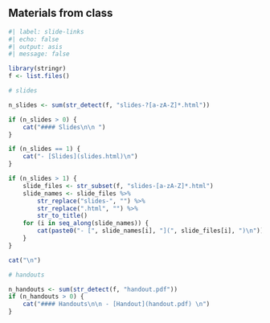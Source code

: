 
## Materials from class

```r
#| label: slide-links
#| echo: false
#| output: asis
#| message: false

library(stringr)
f <- list.files()

# slides

n_slides <- sum(str_detect(f, "slides-?[a-zA-Z]*.html"))

if (n_slides > 0) {
    cat("#### Slides\n\n ")
}

if (n_slides == 1) {
    cat("- [Slides](slides.html)\n")
}

if (n_slides > 1) {
    slide_files <- str_subset(f, "slides-[a-zA-Z]*.html")
    slide_names <- slide_files %>%
        str_replace("slides-", "") %>%
        str_replace(".html", "") %>%
        str_to_title()
    for (i in seq_along(slide_names)) {
        cat(paste0("- [", slide_names[i], "](", slide_files[i], ")\n"))
    }
}

cat("\n")

# handouts

n_handouts <- sum(str_detect(f, "handout.pdf"))
if (n_handouts > 0) {
    cat("#### Handouts\n\n - [Handout](handout.pdf) \n")
}
```